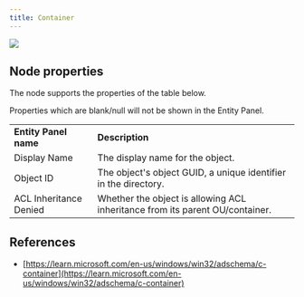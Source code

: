 ```yaml
---
title: Container
---
```


<img src="/assets/enterprise-AND-community-edition-pill-tag.svg"/> 

## Node properties

The node supports the properties of the table below.

<Note>
Properties which are blank/null will not be shown in the Entity Panel.
</Note>

|     |     |
| --- | --- |
| **Entity Panel name** | **Description** |
| Display Name | The display name for the object. |
| Object ID | The object's object GUID, a unique identifier in the directory. |
| ACL Inheritance Denied | Whether the object is allowing ACL inheritance from its parent OU/container. |

## References

* [https://learn.microsoft.com/en-us/windows/win32/adschema/c-container](https://learn.microsoft.com/en-us/windows/win32/adschema/c-container)


